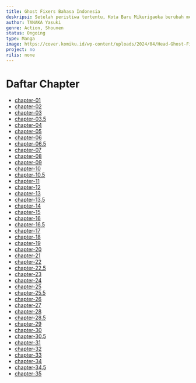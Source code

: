 ```yaml
---
title: Ghost Fixers Bahasa Indonesia
deskripsi: Setelah peristiwa tertentu, Kota Baru Mikurigaoka berubah menjadi wadah fenomena supernatural yang dikenal sebagai HANTU! Di kota tersebut tinggal Hifumi, seorang anak sekolah menengah, yang suatu hari bertemu dengan seorang gadis yang baru saja pindah… Bantu “memperbaiki” hal supernatural dalam kisah penuh aksi dari Yasuki Tanaka, pencipta “Summer Time Rendering”!
author: TANAKA Yasuki
genre: Action, Shounen
status: Ongoing
type: Manga
image: https://cover.komiku.id/wp-content/uploads/2024/04/Head-Ghost-Fixers.jpg?w=225&quality=60
project: no
rilis: none
---
```


# Daftar Chapter
- [chapter-01](https://komiku.id/ghost-fixers-chapter-01/)
- [chapter-02](https://komiku.id/ghost-fixers-chapter-02/)
- [chapter-03](https://komiku.id/ghost-fixers-chapter-03/)
- [chapter-03.5](https://komiku.id/ghost-fixers-chapter-03-5/)
- [chapter-04](https://komiku.id/ghost-fixers-chapter-04/)
- [chapter-05](https://komiku.id/ghost-fixers-chapter-05/)
- [chapter-06](https://komiku.id/ghost-fixers-chapter-06-bahasa-indonesia/)
- [chapter-06.5](https://komiku.id/ghost-fixers-chapter-06-5-bahasa-indonesia/)
- [chapter-07](https://komiku.id/ghost-fixers-chapter-07-bahasa-indonesia/)
- [chapter-08](https://komiku.id/ghost-fixers-chapter-08-bahasa-indonesia/)
- [chapter-09](https://komiku.id/ghost-fixers-chapter-09-bahasa-indonesia/)
- [chapter-10](https://komiku.id/ghost-fixers-chapter-10-bahasa-indonesia/)
- [chapter-10.5](https://komiku.id/ghost-fixers-chapter-10-5-bahasa-indonesia/)
- [chapter-11](https://komiku.id/ghost-fixers-chapter-11-bahasa-indonesia/)
- [chapter-12](https://komiku.id/ghost-fixers-chapter-12-bahasa-indonesia/)
- [chapter-13](https://komiku.id/ghost-fixers-chapter-13-bahasa-indonesia/)
- [chapter-13.5](https://komiku.id/ghost-fixers-chapter-13-5-bahasa-indonesia/)
- [chapter-14](https://komiku.id/ghost-fixers-chapter-14-bahasa-indonesia/)
- [chapter-15](https://komiku.id/ghost-fixers-chapter-15-bahasa-indonesia/)
- [chapter-16](https://komiku.id/ghost-fixers-chapter-16-bahasa-indonesia/)
- [chapter-16.5](https://komiku.id/ghost-fixers-chapter-16-5-bahasa-indonesia/)
- [chapter-17](https://komiku.id/ghost-fixers-chapter-17-bahasa-indonesia/)
- [chapter-18](https://komiku.id/ghost-fixers-chapter-18-bahasa-indonesia/)
- [chapter-19](https://komiku.id/ghost-fixers-chapter-19-bahasa-indonesia/)
- [chapter-20](https://komiku.id/ghost-fixers-chapter-20-bahasa-indonesia/)
- [chapter-21](https://komiku.id/ghost-fixers-chapter-21-bahasa-indonesia/)
- [chapter-22](https://komiku.id/ghost-fixers-chapter-22-bahasa-indonesia/)
- [chapter-22.5](https://komiku.id/ghost-fixers-chapter-22-5-bahasa-indonesia/)
- [chapter-23](https://komiku.id/ghost-fixers-chapter-23-bahasa-indonesia/)
- [chapter-24](https://komiku.id/ghost-fixers-chapter-24-bahasa-indonesia/)
- [chapter-25](https://komiku.id/ghost-fixers-chapter-25-bahasa-indonesia/)
- [chapter-25.5](https://komiku.id/ghost-fixers-chapter-25-5-bahasa-indonesia/)
- [chapter-26](https://komiku.id/ghost-fixers-chapter-26-bahasa-indonesia/)
- [chapter-27](https://komiku.id/ghost-fixers-chapter-27-bahasa-indonesia/)
- [chapter-28](https://komiku.id/ghost-fixers-chapter-28-bahasa-indonesia/)
- [chapter-28.5](https://komiku.id/ghost-fixers-chapter-28-5-bahasa-indonesia/)
- [chapter-29](https://komiku.id/ghost-fixers-chapter-29-bahasa-indonesia/)
- [chapter-30](https://komiku.id/ghost-fixers-chapter-30-bahasa-indonesia/)
- [chapter-30.5](https://komiku.id/ghost-fixers-chapter-30-5-bahasa-indonesia/)
- [chapter-31](https://komiku.id/ghost-fixers-chapter-31-bahasa-indonesia/)
- [chapter-32](https://komiku.id/ghost-fixers-chapter-32-bahasa-indonesia/)
- [chapter-33](https://komiku.id/ghost-fixers-chapter-33-bahasa-indonesia/)
- [chapter-34](https://komiku.id/ghost-fixers-chapter-34-bahasa-indonesia/)
- [chapter-34.5](https://komiku.id/ghost-fixers-chapter-34-5-bahasa-indonesia/)
- [chapter-35](https://komiku.id/ghost-fixers-chapter-35-bahasa-indonesia/)
